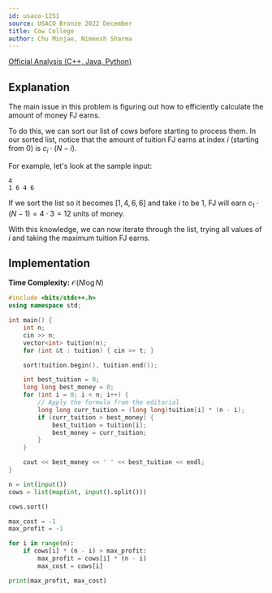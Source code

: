 ```yaml
---
id: usaco-1251
source: USACO Bronze 2022 December
title: Cow College
author: Chu Minjae, Nimeesh Sharma
---
```


[Official Analysis (C++, Java, Python)](http://www.usaco.org/current/data/sol_prob1_bronze_dec22.html)

## Explanation

The main issue in this problem is figuring out how to efficiently calculate the amount of money FJ earns.

To do this, we can sort our list of cows before starting to process them.
In our sorted list, notice that the amount of tuition FJ earns at index $i$ (starting from 0) is $c_i \cdot (N-i)$.

For example, let's look at the sample input:
```
4
1 6 4 6
```

If we sort the list so it becomes $[1, 4, 6, 6]$ and take $i$ to be $1$, FJ will earn $c_1 \cdot (N-1)=4 \cdot 3=12$ units of money.

With this knowledge, we can now iterate through the list, trying all values of $i$ and taking the maximum tuition FJ earns.

## Implementation

**Time Complexity:** $\mathcal{O}(N \log N)$

<LanguageSection>
<CPPSection>

```cpp
#include <bits/stdc++.h>
using namespace std;

int main() {
	int n;
	cin >> n;
	vector<int> tuition(n);
	for (int &t : tuition) { cin >> t; }

	sort(tuition.begin(), tuition.end());

	int best_tuition = 0;
	long long best_money = 0;
	for (int i = 0; i < n; i++) {
		// Apply the formula from the editorial
		long long curr_tuition = (long long)tuition[i] * (n - i);
		if (curr_tuition > best_money) {
			best_tuition = tuition[i];
			best_money = curr_tuition;
		}
	}

	cout << best_money << ' ' << best_tuition << endl;
}
```

</CPPSection>

<PySection>

```py
n = int(input())
cows = list(map(int, input().split()))

cows.sort()

max_cost = -1
max_profit = -1

for i in range(n):
	if cows[i] * (n - i) > max_profit:
		max_profit = cows[i] * (n - i)
		max_cost = cows[i]

print(max_profit, max_cost)
```

</PySection>
</LanguageSection>
